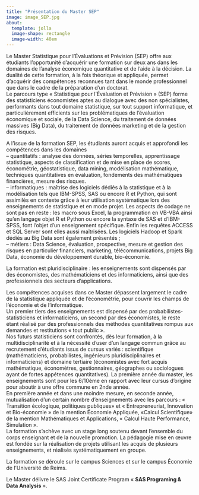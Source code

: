 ```yaml
---
title: "Présentation du Master SEP"
image: image_SEP.jpg
about: 
  template: jolla
  image-shape: rectangle
  image-width: 40em
---
```


Le Master Statistique pour l'Évaluations et Prévision (SEP) offre aux étudiants l'opportunité d'acquérir une formation sur deux ans dans les domaines de l'analyse économique quantitative et de l'aide à la décision. La dualité de cette formation, à la fois théorique et appliquée, permet d'acquérir des compétences reconnues tant dans le monde professionnel que dans le cadre de la préparation d'un doctorat.\
Le parcours type « Statistique pour l'Évaluation et Prévision » (SEP) forme des statisticiens économistes aptes au dialogue avec des non spécialistes, performants dans tout domaine statistique, sur tout support informatique, et particulièrement efficients sur les problématiques de l'évaluation économique et sociale, de la Data Science, du traitement de données massives (Big Data), du traitement de données marketing et de la gestion des risques.

A l'issue de la formation SEP, les étudiants auront acquis et approfondi les compétences dans les domaines\
-- quantitatifs : analyse des données, séries temporelles, apprentissage statistique, aspects de classification et de mise en place de scores, économétrie, géostatistique, data mining, modélisation mathématique, techniques quantitatives en évaluation, fondements des mathématiques financières, mesure des risques.\
-- informatiques : maîtrise des logiciels dédiés à la statistique et à la modélisation tels que IBM-SPSS, SAS ou encore R et Python, qui sont assimilés en contexte grâce à leur utilisation systématique lors des enseignements de statistique et en mode projet. Les aspects de codage ne sont pas en reste : les macro sous Excel, la programmation en VB-VBA ainsi qu'en langage objet R et Python ou encore la syntaxe de SAS et d'IBM-SPSS, font l'objet d'un enseignement spécifique. Enfin les requêtes ACCESS et SQL Server sont elles aussi maîtrisées. Les logiciels Hadoop et Spark dédiés au Big Data sont également présentés ;\
-- métiers : Data Science, évaluation, prospective, mesure et gestion des risques en particulier financiers, marketing, télécommunications, projets Big Data, économie du développement durable, bio-économie.

La formation est pluridisciplinaire : les enseignements sont dispensés par des économistes, des mathématiciens et des informaticiens, ainsi que des professionnels des secteurs d'applications.

Les compétences acquises dans ce Master dépassent largement le cadre de la statistique appliquée et de l'économétrie, pour couvrir les champs de l'économie et de l'informatique.\
Un premier tiers des enseignements est dispensé par des probabilistes-statisticiens et informaticiens, un second par des économistes, le reste étant réalisé par des professionnels des méthodes quantitatives rompus aux demandes et restitutions « tout public ».\
Nos futurs statisticiens sont confrontés, dès leur formation, à la multidisciplinarité et à la nécessité d'user d'un langage commun grâce au recrutement d'étudiants issus de cursus variés : scientifique (mathématiciens, probabilistes, ingénieurs pluridisciplinaires et informaticiens) et domaine tertiaire (économistes avec fort acquis mathématique, économètres, gestionnaires, géographes ou sociologues ayant de fortes appétences quantitatives). La première année du master, les enseignements sont pour les 6/10ème en rapport avec leur cursus d'origine pour aboutir à une offre commune en 2nde année.\
En première année et dans une moindre mesure, en seconde année, mutualisation d'un certain nombre d'enseignements avec les parcours : « Transition écologique, politiques publiques» et « Entrepreneuriat, Innovation et Bio-économie » de la mention Économie Appliquée, «Calcul Scientifique» de la mention Mathématiques et Applications, « Calcul Haute Performance, Simulation ».\
La formation s'achève avec un stage long soutenu devant l'ensemble du corps enseignant et de la nouvelle promotion. La pédagogie mise en œuvre est fondée sur la réalisation de projets utilisant les acquis de plusieurs enseignements, et réalisés systématiquement en groupe.

La formation se déroule sur le campus Sciences et sur le campus Économie de l'Université de Reims.

Le Master délivre le SAS Joint Certificate Program « **SAS Programing & Data Analysis** ».
